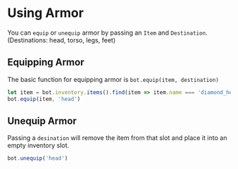# Using Armor
You can `equip` or `unequip` armor by passing an `Item` and `Destination`. (Destinations: head, torso, legs, feet)

## Equipping Armor
The basic function for equipping armor is `bot.equip(item, destination)`
```js copy
let item = bot.inventory.items().find(item => item.name === 'diamond_helmet');
bot.equip(item, 'head')
```

## Unequip Armor
Passing a `desination` will remove the item from that slot and place it into an empty inventory slot.
```js copy
bot.unequip('head')
```